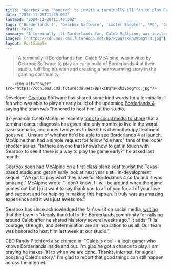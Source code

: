 ```yaml
---
title: "Gearbox was 'honored' to invite a terminally ill fan to play Borderlands 4 early: 'His courage, strength, and determination are an inspiration to us all'"
date: "2024-11-28T11:48:00Z"
lastmod: "2024-11-28T11:48:00Z"
tags: ['Borderlands 4', 'Gearbox Software', 'Looter Shooter', 'PC', 'Consoles', 'Gaming News', 'Charity']
draft: false
summary: "A terminally ill Borderlands fan, Caleb McAlpine, was invited by Gearbox Software to play an early build of Borderlands 4 at their studio, fulfilling his wish and creating a heartwarming story in the gaming community."
images: ["https://cdn.mos.cms.futurecdn.net/Bp7kCBqYsKRh2VbmgYrd.jpg"]
layout: PostSimple
---
```

> A terminally ill Borderlands fan, Caleb McAlpine, was invited by Gearbox Software to play an early build of Borderlands 4 at their studio, fulfilling his wish and creating a heartwarming story in the gaming community.


        <img alt="Cover" src="https://cdn.mos.cms.futurecdn.net/Bp7kCBqYsKRh2VbmgYrd.jpg"/>
        
Developer [Gearbox](https://www.gamesradar.com/tag/gearbox/) Software has shared some kind words for a terminally ill fan who was able to play an early build of the upcoming [Borderlands 4](https://www.gamesradar.com/games/borderlands/borderlands-4-guide/), saying the team was "honored to host him" at the studio.

37-year-old Caleb McAlpine recently [took to social media to share](https://www.gamesradar.com/games/borderlands/terminally-ill-borderlands-fan-asks-if-theres-any-way-he-can-see-borderlands-4-early-gearbox-boss-randy-pitchford-says-were-going-to-do-whatever-we-can-to-make-something-happen/) that a terminal cancer diagnosis has given him only months to live in the worst-case scenario, and under two years to live if his chemotherapy treatment goes well. Unsure of whether he'd be able to see Borderlands 4 at launch, McAlpine then had a simple request for fellow "die hard" fans of the looter shooter series. "Is there anyone that knows how to get in touch with Gearbox to see if there is a way to play the game early?" he asked last month.

Gearbox soon [had McAlpine on a first class plane seat](https://www.gamesradar.com/games/borderlands/terminally-ill-borderlands-fan-who-doesnt-know-if-he-will-be-around-for-borderlands-4-has-been-able-to-play-the-game-early-it-was-amazing/) to visit the Texas-based studio and get an early look at next year's still in-development sequel. "We got to play what they have for Borderlands 4 so far and it was amazing," McAlpine wrote. "I don't know if I will be around when the game comes out but I just want to say thank you to all of you for all of your love and support and for helping in making this happen. It truly was an amazing experience and it was just awesome."

Gearbox has since acknowledged the fan's visit on social media, [writing ](https://x.com/GearboxOfficial/status/1861880536467210743)that the team is "deeply thankful to the Borderlands community for rallying around Caleb after he shared his story several weeks ago." It adds: "His courage, strength, and determination are an inspiration to us all. Our team was honored to host him last week at our studio."

CEO Randy Pitchford also [chimed in](https://x.com/DuvalMagic/status/1861901125579899283): "Caleb is cool - a legit gamer who knows Borderlands inside and out. I'm glad he got a chance to play. I am praying he makes [it] to when we are done. Thanks, internet, for signal boosting Caleb's story." I'm glad to report that good things can still happen across the internet. 
        